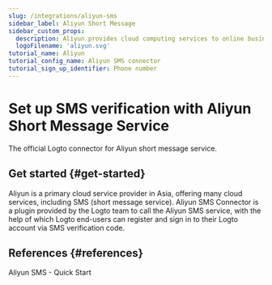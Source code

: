 ```yaml
---
slug: /integrations/aliyun-sms
sidebar_label: Aliyun Short Message
sidebar_custom_props:
  description: Aliyun provides cloud computing services to online businesses.
  logoFilename: 'aliyun.svg'
tutorial_name: Aliyun
tutorial_config_name: Aliyun SMS connector
tutorial_sign_up_identifier: Phone number
---
```




# Set up SMS verification with Aliyun Short Message Service

The official Logto connector for Aliyun short message service.

<GuideTip />

## Get started \{#get-started}

Aliyun is a primary cloud service provider in Asia, offering many cloud services, including SMS (short message service). Aliyun SMS Connector is a plugin provided by the Logto team to call the Aliyun SMS service, with the help of which Logto end-users can register and sign in to their Logto account via SMS verification code.

<Integration />

## References \{#references}

<Url href="https://dysms.console.aliyun.com/quickstart">Aliyun SMS - Quick Start</Url>
